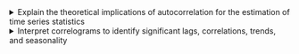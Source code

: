 <details>

<summary>Explain the theoretical implications of autocorrelation for the estimation of time series statistics</summary>
-   Explain how positive autocorrelation leads to underestimation of variance in short time series
-   Explain how negative autocorrelation can improve efficiency of sample mean estimate

</details>

<details>

<summary>Interpret correlograms to identify significant lags, correlations, trends, and seasonality</summary>
-   Create a correlogram
-   Interpret a correlogram
-   Define a sampling distribution
-   State the sampling distribution of rk
-   Explain the concept of a confidence interval
-   Conduct a single hypothesis test using a correlogram
-   Describe the problems associated with multiple hypothesis testing in a correlogram
-   Differentiate statistical and practical significance
-   Diagnose non-stationarity using a correlogram

</details>